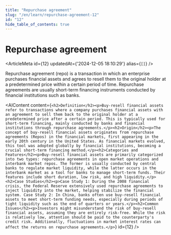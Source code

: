 ```yaml
---
title: "Repurchase agreement"
slug: "/en/learn/repurchase-agreement-12"
id: "12"
hide_table_of_contents: true
---
```



# Repurchase agreement

<ArticleMeta id={12} updatedAt={'2024-12-05 18:10:29'} alias={`[]`} />
<div className='border-solid border-b border-t-0 my-4 border-[var(--ifm-color-gray-300)]' />

Repurchase agreement (repo) is a transaction in which an enterprise purchases financial assets and agrees to resell them to the original holder at a predetermined price within a certain period of time. Repurchase agreements are usually short-term financing instruments conducted by financial institutions such as banks.

<AIContent content={`<h2>Definition</h2><p>Buy-resell financial assets refer to transactions where a company purchases financial assets with an agreement to sell them back to the original holder at a predetermined price after a certain period. This is typically used for short-term financing, mainly conducted by banks and financial institutions through repurchase agreements.</p><h2>Origin</h2><p>The concept of buy-resell financial assets originates from repurchase agreements (Repos) in the financial markets, first appearing in the early 20th century in the United States. As financial markets evolved, this tool was adopted globally by financial institutions, becoming a crucial short-term financing method.</p><h2>Categories and Features</h2><p>Buy-resell financial assets are primarily categorized into two types: repurchase agreements in open market operations and interbank market repos. The former is usually conducted by central banks to regulate market liquidity, while the latter occurs in the interbank market as a tool for banks to manage short-term funds. Their features include short duration, low risk, and high liquidity.</p><h2>Case Studies</h2><p>Case Study 1: During the 2008 financial crisis, the Federal Reserve extensively used repurchase agreements to inject liquidity into the market, helping stabilize the financial system. Case Study 2: In China, banks often use buy-resell financial assets to meet short-term funding needs, especially during periods of tight liquidity such as the end of quarters or years.</p><h2>Common Issues</h2><p>Investors might misunderstand the risk of buy-resell financial assets, assuming they are entirely risk-free. While the risk is relatively low, attention should be paid to the counterparty's credit risk. Additionally, fluctuations in market interest rates can affect the returns on repurchase agreements.</p>`} id={12} />
